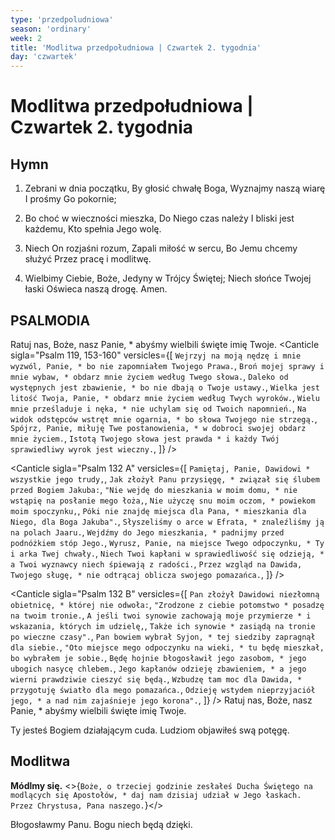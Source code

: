```yaml
---
type: 'przedpoludniowa'
season: 'ordinary'
week: 2
title: 'Modlitwa przedpołudniowa | Czwartek 2. tygodnia'
day: 'czwartek'
---
```


# Modlitwa przedpołudniowa | Czwartek 2. tygodnia

<OpeningVersicle />

## Hymn

1. Zebrani w dnia początku,
   By głosić chwałę Boga,
   Wyznajmy naszą wiarę
   I prośmy Go pokornie;

2. Bo choć w wieczności mieszka,
   Do Niego czas należy
   I bliski jest każdemu,
   Kto spełnia Jego wolę.

3. Niech On rozjaśni rozum,
   Zapali miłość w sercu,
   Bo Jemu chcemy służyć
   Przez pracę i modlitwę.

4. Wielbimy Ciebie, Boże,
   Jedyny w Trójcy Świętej;
   Niech słońce Twojej łaski
   Oświeca naszą drogę. Amen.

## PSALMODIA

<Antiphon>Ratuj nas, Boże, nasz Panie, * abyśmy wielbili święte imię Twoje.</Antiphon>
<Canticle
  sigla="Psalm 119, 153-160"
  versicles={[
    `Wejrzyj na moją nędzę i mnie wyzwól, Panie, *
bo nie zapomniałem Twojego Prawa.`,
    `Broń mojej sprawy i mnie wybaw, *
obdarz mnie życiem według Twego słowa.`,
    `Daleko od występnych jest zbawienie, *
bo nie dbają o Twoje ustawy.`,
    `Wielka jest litość Twoja, Panie, *
obdarz mnie życiem według Twych wyroków.`,
    `Wielu mnie prześladuje i nęka, *
nie uchylam się od Twoich napomnień.`,
    `Na widok odstępców wstręt mnie ogarnia, *
bo słowa Twojego nie strzegą.`,
    `Spójrz, Panie, miłuję Twe postanowienia, *
w dobroci swojej obdarz mnie życiem.`,
    `Istotą Twojego słowa jest prawda *
i każdy Twój sprawiedliwy wyrok jest wieczny.`,
  ]}
/>

<Canticle
  sigla="Psalm 132 A"
  versicles={[
    `Pamiętaj, Panie, Dawidowi *
wszystkie jego trudy,`,
    `Jak złożył Panu przysięgę, *
związał się ślubem przed Bogiem Jakuba:`,
    `"Nie wejdę do mieszkania w moim domu, *
nie wstąpię na posłanie mego łoża,`,
    `Nie użyczę snu moim oczom, *
powiekom moim spoczynku,`,
    `Póki nie znajdę miejsca dla Pana, *
mieszkania dla Niego, dla Boga Jakuba".`,
    `Słyszeliśmy o arce w Efrata, *
znaleźliśmy ją na polach Jaaru.`,
    `Wejdźmy do Jego mieszkania, *
padnijmy przed podnóżkiem stóp Jego.`,
    `Wyrusz, Panie, na miejsce Twego odpoczynku, *
Ty i arka Twej chwały.`,
    `Niech Twoi kapłani w sprawiedliwość się odzieją, *
a Twoi wyznawcy niech śpiewają z radości.`,
    `Przez wzgląd na Dawida, Twojego sługę, *
nie odtrącaj oblicza swojego pomazańca.`,
  ]}
/>

<Canticle
  sigla="Psalm 132 B"
  versicles={[
    `Pan złożył Dawidowi niezłomną obietnicę, *
której nie odwoła:`,
    `"Zrodzone z ciebie potomstwo *
posadzę na twoim tronie.`,
    `A jeśli twoi synowie zachowają moje przymierze *
i wskazania, których im udzielę,`,
    `Także ich synowie *
zasiądą na tronie po wieczne czasy".`,
    `Pan bowiem wybrał Syjon, *
tej siedziby zapragnął dla siebie.`,
    `"Oto miejsce mego odpoczynku na wieki, *
tu będę mieszkał, bo wybrałem je sobie.`,
    `Będę hojnie błogosławił jego zasobom, *
jego ubogich nasycę chlebem.`,
    `Jego kapłanów odzieję zbawieniem, *
a jego wierni prawdziwie cieszyć się będą.`,
    `Wzbudzę tam moc dla Dawida, *
przygotuję światło dla mego pomazańca.`,
    `Odzieję wstydem nieprzyjaciół jego, *
a nad nim zajaśnieje jego korona".`,
  ]}
/>
<Antiphon>Ratuj nas, Boże, nasz Panie, * abyśmy wielbili święte imię Twoje.</Antiphon>

<Passage
  className="mt-6 mb-6"
  sigla="Mdr 19, 22"
  passage="Pod każdym względem wywyższyłeś lud Twój, Panie, i rozsławiłeś, i nie zapomniałeś, wspierając go w każdym czasie i na każdym miejscu."
/>

<V>Ty jesteś Bogiem działającym cuda.</V>
<R>Ludziom objawiłeś swą potęgę.</R>

## Modlitwa

<b>Módlmy się.</b> <>{`Boże, o trzeciej godzinie zesłałeś Ducha Świętego na modlących się Apostołów, * daj nam dzisiaj udział w Jego łaskach. Przez Chrystusa, Pana naszego.`}</>

<Amen />

<V>Błogosławmy Panu.</V>
<R>Bogu niech będą dzięki.</R>
